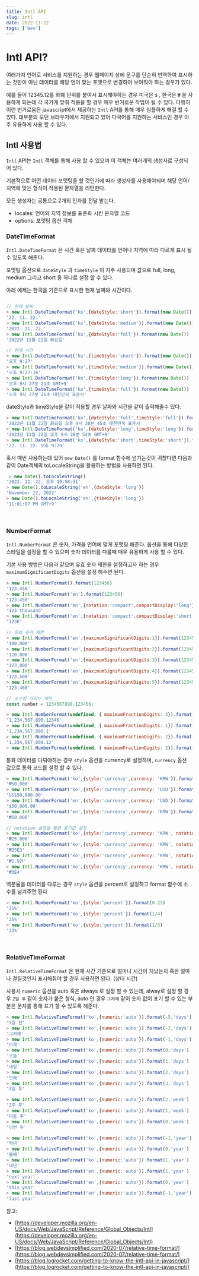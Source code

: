 ```yaml
---
title: Intl API
slug: intl
date: 2022-11-22
tags: ['Dev']
---
```


# Intl API?

여러가지 언어로 서비스를 지원하는 경우 웹페이지 상에 문구를 단순히 번역하여 표시하는 것만이 아닌 데이터를 해당 언어 맞는 포맷으로 변경하여 보여줘야 하는 경우가 있다.

예를 들어 12345.12를 화폐 단위를 붙여서 표시해야하는 경우 미국은 `$` , 한국은 `₩` 을 사용하게 되는데 각 국가게 맞춰 적용을 할 경우 매우 번거로운 작업이 될 수 있다. 다행히 이런 번거로움은 javascript에서 제공하는 `Intl` API를 통해 매우 심플하게 해결 할 수 있다. 대부분의 모던 브라우저에서 지원되고 있어 다국어를 지원하는 서비스인 경우 아주 유용하게 사용 할 수 있다.

## Intl 사용법

`Intl` API는 `Intl` 객체를 통해 사용 할 수 있으며 이 객체는 여러개의 생성자로 구성되어 있다.

기본적으로 어떤 데이터 포맷팅을 할 것인가에 따라 생성자를 사용해야되며 해당 언어/지역에 맞는 형식이 적용된 문자열을 리턴한다.

모든 생성자는 공통으로 2개의 인자를 전달 받는다.

- locales: 언어와 지역 정보를 표준화 시킨 문자열 코드
- options: 포멧팅 옵션 객체

### DateTimeFormat

`Intl.DateTimeFormat` 은 시간 혹은 날짜 데이터를 언어나 지역에 따라 다르게 표시 될 수 있도록 해준다.

포멧팅 옵션으로 `dateStyle` 과 `timeStyle` 이 자주 사용되며 값으로 full, long, medium 그리고 short 중 하나로 설정 할 수 있다.

아레 예제는 한국을 기준으로 표시한 현재 날짜와 시간이다.

```jsx

// 현재 날짜
> new Intl.DateTimeFormat('ko',{dateStyle:'short'}).format(new Date())
'22. 11. 22.'
> new Intl.DateTimeFormat('ko',{dateStyle:'medium'}).format(new Date())
'2022. 11. 22.'
> new Intl.DateTimeFormat('ko',{dateStyle:'full'}).format(new Date())
'2022년 11월 22일 화요일'

// 현재 시간
> new Intl.DateTimeFormat('ko',{timeStyle:'short'}).format(new Date())
'오후 9:27'
> new Intl.DateTimeFormat('ko',{timeStyle:'medium'}).format(new Date())
'오후 9:27:16'
> new Intl.DateTimeFormat('ko',{timeStyle:'long'}).format(new Date())
'오후 9시 27분 21초 GMT+9'
> new Intl.DateTimeFormat('ko',{timeStyle:'full'}).format(new Date())
'오후 9시 27분 26초 대한민국 표준시'
```

dateStyle과 timeStyle을 같이 적용할 경우 날짜와 시간을 같이 출력해줄수 있다.

```jsx
> new Intl.DateTimeFormat('ko',{dateStyle:'full',timeStyle:'full'}).format(new Date())
'2022년 11월 22일 화요일 오후 9시 28분 45초 대한민국 표준시'
> new Intl.DateTimeFormat('ko',{dateStyle:'long',timeStyle:'long'}).format(new Date())
'2022년 11월 22일 오후 9시 28분 54초 GMT+9'
> new Intl.DateTimeFormat('ko',{dateStyle:'short',timeStyle:'short'}).format(new Date())
'22. 11. 22. 오후 9:29'
```

혹시 매번 사용하는데 있어 `new Date()` 를 format 함수에 넘기는것이 귀찮다면 다음과 같이 Date객체의 toLocaleString을 활용하는 방법을 사용하면 된다.

```jsx
 > new Date().toLocaleString()
'2022. 11. 22. 오후 10:58:31'
> new Date().toLocaleString('en',{dateStyle:'long'})
'November 22, 2022'
> new Date().toLocaleString('en',{timeStyle:'long'})
'11:01:07 PM GMT+9'
```

<br />

### NumberFormat

`Intl.NumberFormat` 은 숫자, 가격을 언어에 맞게 포맷팅 해준다. 옵션을 통해 다양한 스타일을 설정을 할 수 있으며 숫자 데이터를 다룰때 매우 유용하게 사용 할 수 있다.

기본 사용 방법은 다음과 같으며 유효 숫자 제한을 설정하고자 하는 경우 `maximumSignificantDigits` 옵션을 설정 해주면 된다.

```jsx
> new Intl.NumberFormat().format(123456)
'123,456'
> new Intl.NumberFormat('en').format(123456)
'123,456'
> new Intl.NumberFormat('en',{notation:'compact',compactDisplay:'long'}).format(123456)
'123 thousand'
> new Intl.NumberFormat('en',{notation:'compact',compactDisplay:'short'}).format(123456)
'123K'

// 유효 숫자 제한
> new Intl.NumberFormat('en',{maximumSignificantDigits:1}).format(123456)
'100,000'
> new Intl.NumberFormat('en',{maximumSignificantDigits:2}).format(123456)
'120,000'
> new Intl.NumberFormat('en',{maximumSignificantDigits:3}).format(123456)
'123,000'
> new Intl.NumberFormat('en',{maximumSignificantDigits:4}).format(123456)
'123,500'
> new Intl.NumberFormat('en',{maximumSignificantDigits:5}).format(123456)
'123,460'

// 소수점 자리수 제한
const number = 1234567890.123456;

> new Intl.NumberFormat(undefined, { maximumFractionDigits: 5}).format(number)
'1,234,567,890.12346'
> new Intl.NumberFormat(undefined, { maximumFractionDigits: 1}).format(number)
'1,234,567,890.1'
> new Intl.NumberFormat(undefined, { maximumFractionDigits: 2}).format(number)
'1,234,567,890.12'
> new Intl.NumberFormat(undefined, { maximumFractionDigits: 2}).format(number)
```

통화 데이터를 다뤄야하는 경우 `style` 옵션을 currency로 설정하며, `currency` 옵션 값으로 통화 코드를 설정 할 수 있다.

```jsx
> new Intl.NumberFormat('ko',{style:'currency',currency: 'KRW'}).format(50000)
'₩50,000'
> new Intl.NumberFormat('ko',{style:'currency',currency: 'USD'}).format(50000)
'US$50,000.00'
> new Intl.NumberFormat('en',{style:'currency',currency: 'USD'}).format(50000)
'$50,000.00'
> new Intl.NumberFormat('en',{style:'currency',currency: 'KRW'}).format(50000)
'₩50,000'

// notation 설정을 통한 표기값 설정
> new Intl.NumberFormat('ko',{style:'currency',currency: 'KRW', notation: 'standard'}).format(25000)
'₩25,000'
> new Intl.NumberFormat('ko',{style:'currency',currency: 'KRW', notation: 'engineering'}).format(25000)
'₩25E3'
> new Intl.NumberFormat('ko',{style:'currency',currency: 'KRW', notation: 'compact'}).format(25000)
'₩2.5만'
> new Intl.NumberFormat('ko',{style:'currency',currency: 'KRW', notation: 'scientific'}).format(25000)
'₩3E4'
```

백분율을 데이터를 다루는 경우 `style` 옵션을 percent로 설정하고 format 함수에 소수를 넘겨주면 된다

```jsx
> new Intl.NumberFormat('ko',{style:'percent'}).format(0.25)
'25%'
> new Intl.NumberFormat('ko',{style:'percent'}).format(1/4)
'25%'
> new Intl.NumberFormat('ko',{style:'percent'}).format(1/3)
'33%'
```

<br />

### RelativeTimeFormat

`Intl.RelativeTimeFormat` 은 현재 시간 기준으로 얼마나 시간이 지났는지 혹은 얼마나 걸릴것인지 표시해줘야 할 경우 사용하면 된다. (상대 시간)

사용시 `numeric` 옵션을 auto 혹은 always 로 설정 할 수 있는데, alway로 설정 할 경우 `2일 후` 같이 숫자가 붙은 형식, auto 인 경우 `그저께` 같이 숫자 없이 표기 할 수 있는 부분은 문자를 통해 표기 할 수 있도록 해준다.

```jsx
> new Intl.RelativeTimeFormat('ko',{numeric:'auto'}).format(-5,'days')
'5일 전'
> new Intl.RelativeTimeFormat('ko',{numeric:'auto'}).format(-2,'days')
'그저께'
> new Intl.RelativeTimeFormat('ko',{numeric:'auto'}).format(-1,'days')
'어제'
> new Intl.RelativeTimeFormat('ko',{numeric:'auto'}).format(0,'days')
'오늘'
> new Intl.RelativeTimeFormat('ko',{numeric:'auto'}).format(1,'days')
'내일'
> new Intl.RelativeTimeFormat('ko',{numeric:'auto'}).format(2,'days')
'모레'
> new Intl.RelativeTimeFormat('ko',{numeric:'auto'}).format(3,'days')
'3일 후'

> new Intl.RelativeTimeFormat('ko',{numeric:'auto'}).format(2,'week')
'2주 후'
> new Intl.RelativeTimeFormat('ko',{numeric:'auto'}).format(1,'week')
'다음 주'
> new Intl.RelativeTimeFormat('ko',{numeric:'auto'}).format(0,'week')
'이번 주'

> new Intl.RelativeTimeFormat('ko',{numeric:'auto'}).format(-1,'year')
'작년'
> new Intl.RelativeTimeFormat('ko',{numeric:'auto'}).format(0,'year')
'올해'
> new Intl.RelativeTimeFormat('ko',{numeric:'auto'}).format(1,'year')
'내년'
> new Intl.RelativeTimeFormat('en',{numeric:'auto'}).format(1,'year')
'next year'
> new Intl.RelativeTimeFormat('en',{numeric:'auto'}).format(0,'year')
'this year'
> new Intl.RelativeTimeFormat('en',{numeric:'auto'}).format(-1,'year')
'last year'
```

참고:

- [https://developer.mozilla.org/en-US/docs/Web/JavaScript/Reference/Global_Objects/Intl](https://developer.mozilla.org/en-US/docs/Web/JavaScript/Reference/Global_Objects/Intl)
- [https://blog.webdevsimplified.com/2020-07/relative-time-format/](https://blog.webdevsimplified.com/2020-07/relative-time-format/)
- [https://blog.logrocket.com/getting-to-know-the-intl-api-in-javascript/](https://blog.logrocket.com/getting-to-know-the-intl-api-in-javascript/)
